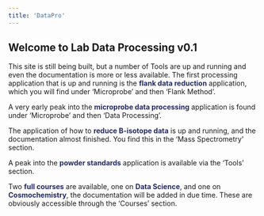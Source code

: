 ```yaml
---
title: 'DataPro'
---
```


## Welcome to Lab Data Processing v0.1
This site is still being built, but a number of Tools are up and running and even the documentation is more or less available. The first processing application that is up and running is the <span style="color:#242B64;">**flank data reduction**</span> application, which you will find under 'Microprobe' and then 'Flank Method'.

A very early peak into the <span style="color:#242B64;">**microprobe data processing**</span> application is found under 'Microprobe' and then 'Data Processing'.

The application of how to <span style="color:#242B64;">**reduce B-isotope data**</span> is up and running, and the documentation almost finished. You find this in the 'Mass Spectrometry' section.

A peak into the <span style="color:#242B64;">**powder standards**</span> application is available via the 'Tools' section.

Two <span style="color:#242B64;">**full courses**</span> are available, one on <span style="color:#242B64;">**Data Science**</span>, and one on <span style="color:#242B64;">**Cosmochemistry**</span>, the documentation will be added in due time. These are obviously accessible through the 'Courses' section.